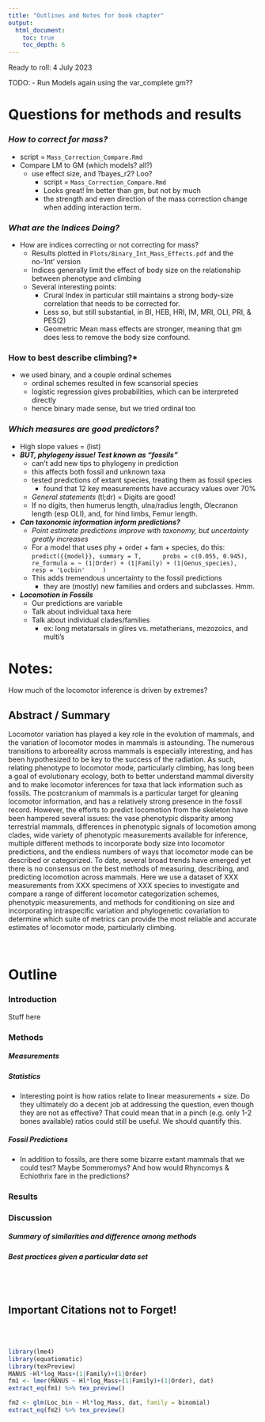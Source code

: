 ```yaml
---
title: "Outlines and Notes for book chapter"
output:
  html_document:
    toc: true
    toc_depth: 6
---
```


Ready to roll: 4 July 2023

TODO:
- Run Models again using the var_complete gm??

# Questions for methods and results

### ***How to correct for mass?***  
  - script = `Mass_Correction_Compare.Rmd`
  - Compare LM to GM (which models? all?)
    - use effect size, and ?bayes_r2? Loo?
      - script = `Mass_Correction_Compare.Rmd`
      - Looks great! lm better than gm, but not by much
      - the strength and even direction of the mass correction change when adding interaction term.
  
### ***What are the Indices Doing?***
  - How are indices correcting or not correcting for mass?
    - Results plotted in `Plots/Binary_Int_Mass_Effects.pdf` and the no-'Int' version
    - Indices generally limit the effect of body size on the relationship between phenotype and climbing
    - Several interesting points:
      - Crural Index in particular still maintains a strong body-size correlation that needs to be corrected for.
      - Less so, but still substantial, in BI, HEB, HRI, IM, MRI, OLI, PRI, & PES(2)
      - Geometric Mean mass effects are stronger, meaning that gm does less to remove the body size confound.
      
### **How to best describe climbing?***
  - we used binary, and a couple ordinal schemes
    - ordinal schemes resulted in few scansorial species
    - logistic regression gives probabilities, which can be interpreted directly
    - hence binary made sense, but we tried ordinal too
      
### ***Which measures are good predictors?***
  - High slope values = (list)
  - ***BUT, phylogeny issue! Test known as "fossils"***
    - can't add new tips to phylogeny in prediction
    - this affects both fossil and unknown taxa
    - tested predictions of extant species, treating them as fossil species
      - found that 12 key measurements have accuracy values over 70%
    - *General statements* (tl;dr) = Digits are good!
    - If no digits, then humerus length, ulna/radius length, Olecranon length (esp OLI), and, for hind limbs, Femur length.
      
  - ***Can taxonomic information inform predictions?***
      - *Point estimate predictions improve with taxonomy, but uncertainty greatly increases*
      - For a model that uses phy + order + fam + species, do this:
        ```
        predict({{model}}, summary = T, 
        probs = c(0.055, 0.945),  
        re_formula = ~ (1|Order) + (1|Family) + (1|Genus_species), 
        resp = 'Locbin'
        )
        ```
      - This adds tremendous uncertainty to the fossil predictions 
         - they are (mostly) new families and orders and subclasses. Hmm. 
        
    
  - ***Locomotion in Fossils***
    - Our predictions are variable
    - Talk about individual taxa here
    - Talk about individual clades/families
      - ex: long metatarsals in glires vs. metatherians, mezozoics, and multi's
     









# Notes:
How much of the locomotor inference is driven by extremes? 


## Abstract / Summary

Locomotor variation has played a key role in the evolution of mammals, and the variation of locomotor modes in mammals is astounding. The numerous transitions to arboreality across mammals is especially interesting, and has been hypothesized to be key to the success of the radiation. As such, relating phenotype to locomotor mode, particularly climbing, has long been a goal of evolutionary ecology, both to better understand mammal diversity and to make locomotor inferences for taxa that lack information such as fossils. The postcranium of mammals is a particular target for gleaning locomotor information, and has a relatively strong presence in the fossil record. However, the efforts to predict locomotion from the skeleton have been hampered several issues: the vase phenotypic disparity among terrestrial mammals, differences in phenotypic signals of locomotion among clades, wide variety of phenotypic measurements available for inference, multiple different methods to incorporate body size into locomotor predictions, and the endless numbers of ways that locomotor mode can be described or categorized. To date, several broad trends have emerged yet there is no consensus on the best methods of measuring, describing, and predicting locomotion across mammals. Here we use a dataset of XXX measurements from XXX specimens of XXX species to investigate and compare a range of different locomotor categorization schemes, phenotypic measurements, and methods for conditioning on size and incorporating intraspecific variation and phylogenetic covariation to determine which suite of metrics can provide the most reliable and accurate estimates of locomotor mode, particularly climbing.

<br>

# Outline

### Introduction  

Stuff here  

### Methods  

##### Measurements  

##### Statistics  

- Interesting point is how ratios relate to linear measurements + size. Do they ultimately do a decent job at addressing the question, even though they are not as effective? That could mean that in a pinch (e.g. only 1-2 bones available) ratios could still be useful. We should quantify this. 

##### Fossil Predictions  

- In addition to fossils, are there some bizarre extant mammals that we could test? Maybe Sommeromys? And how would Rhyncomys & Echiothrix fare in the predictions? 

### Results  


### Discussion

##### Summary of similarities and difference among methods

##### Best practices given a particular data set   

<br>
<br>

## Important Citations not to Forget!
<br>
<br>

```r
library(lme4)
library(equatiomatic)
library(texPreview)
MANUS ~Hl*log_Mass+(1|Family)+(1|Order)
fm1 <- lmer(MANUS ~ Hl*log_Mass+(1|Family)+(1|Order), dat)
extract_eq(fm1) %>% tex_preview()

fm2 <- glm(Loc_bin ~ Hl*log_Mass, dat, family = binomial)
extract_eq(fm2) %>% tex_preview()
```

